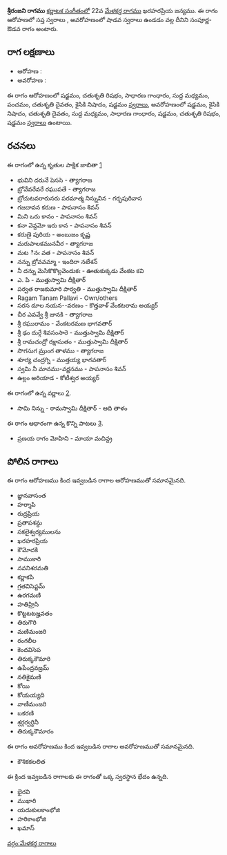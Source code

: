 {{Infobox ragam
	| name          	= శ్రీరంజని
	| synonym	    	= 
	| mela          	= 
	| chakra        	= 
	| janaka        	= 
	| type          	= సంపూర్ణ-శాడవ
	| arohanam      	= {{svaraC|S|R2|G2|M1|P|D2|N2|S'}} 
	| avarohanam    	= {{svaraC|S'|N2|D2|M1|G2|S|R2|S}}
	| jeeva         	=
	| chhaya        	=
	| nyasa         	=
	| vishesha      	= 
	| equivalent  		= 
}}
{{కర్ణాటక సంగీత రాగాలు}}
'''శ్రీరంజని రాగము''' [[కర్ణాటక సంగీతం]]లో 22వ [[మేళకర్త రాగము]] ఖరహరప్రియ జన్యము.  ఈ రాగం ఆరోహణలో సప్త స్వరాలు , అవరోహణంలో షాడవ స్వరాలు ఉండడం వల్ల దీనిని సంపూర్ణ-ఔడవ రాగం అంటారు.


==రాగ లక్షణాలు==


* ఆరోహణ : {{svaraC|S|R2|G2|M1|P|D2|N2|S'}} 
* అవరోహణ : {{svaraC|S'|N2|D2|M1|G2|S|R2|S}}

ఈ రాగం ఆరోహణంలో షడ్జమం, చతుశృతి రిషభం, సాధారణ గాంధారం, సుద్ద మధ్యమం, పంచమం, చతుశృతి దైవతం, కైసికి నిషాదం, షడ్జమం [[స్వరాలు]], అవరోహణంలో షడ్జమం, కైసికి నిషాదం, చతుశృతి దైవతం, సుద్ద మధ్యమం, సాధారణ గాంధారం, షడ్జమం, చతుశృతి రిషభం, షడ్జమం [[స్వరాలు]] ఉంటాయి.

==రచనలు==
ఈ రాగంలో ఉన్న కృతుల పాక్షిక జాబితా [https://github.com/ssrihari/ragavardhini/blob/master/ragas/kritis.psv]
* భువిని దరునే పెససె - త్యాగరాజ
* బ్రోవేవరేవరే రఘుపతే - త్యాగరాజ
* బ్రోచుటవరారునరు పరమాత్మ నిన్నువిన - గర్భపురివాస
* గజదావన కరుణ - పాపనాసం శివన్
* మిని ఒరు కానం - పాపనాసం శివన్
* కనా వెన్దమో ఇరు కాన - పాపనాసం శివన్
* కరుణై పురియ - అంబుజం కృష్ణ
* మరుపాలకమునవీర - త్యాగరాజ
* మట ినఁ వత - పాపనాసం శివన్
* నన్ను బ్రోవవమ్మా - ఇందిరా నటేశన్
* నీ దన్ను మెసికొకొల్లవెందుకఁ - ఊతుకుక్కడు వేంకట కవి
* ఎ. పి - ముత్తుస్వామి దీక్షితార్
* పర్వత రాజకుమారి పార్వతి - ముత్తుస్వామి దీక్షితార్
* Ragam Tanam Pallavi - Own/others
* సరస దూల నయన--వరణం - కొత్తవాళ్ వేంకటరామ అయ్యర్
* చీర ఎవవ్వే శ్రీ జానకి - త్యాగరాజ
* శ్రీ రఘురామం - వేంకటరమణ భాగవతార్
* శ్రీ ఢం దుర్గే శివసంసారె - ముత్తుస్వామి దీక్షితార్
* శ్రీ రామచంద్రో రక్షాసుతం - ముత్తుస్వామి దీక్షితార్
* సొగసుగ మ్రుంగ తాళము - త్యాగరాజ
* శూర్య చంద్రగ్ని - ముత్తయ్య భాగవతార్
* స్వమి నీ మానము-వర్ణనము - పాపనాసం శివన్
* ఉల్లం అరియాడ - కోటీశ్వర అయ్యర్

ఈ రాగంలో ఉన్న వర్ణాలు [http://www.carnatica.in/kriti/varnamlist.htm].
* సామి నిన్ను - రామస్వామి దీక్షితార్ - ఆది తాళం

ఈ రాగం ఆధారంగా ఉన్న కొన్ని పాటలు [http://rksanka.tripod.com/music/rslist.html].
* ప్రణయ రాగం మోహిని - మాయా మచిన్ద్ర




==పోలిన రాగాలు==
ఈ రాగం ఆరోహణము కింద ఇవ్వబడిన రాగాల ఆరోహణముతో సమానమైనది.
* జ్ఞానవాసంత
* హర్శాపి
* రుద్రప్రియ
* ప్రతాపశన్ధు
* సకలైశ్వర్యములను
* ఖరహరప్రియ
* కౌమోదకి
* సాముకారి
* నవనిశరమతి
* కర్ణాకపి
* గ్రతవిసెప్టమ్
* ఉరగమణి
* హతిహ్రిసి
* కొట్టటటజ్హవతం
* తిరుగౌరి
* మణిమంజరి
* రంగలీల
* కెందవిసెప
* తిరుక్కకౌమారి
* ఉపేంద్రవజ్రమ్
* నతికైమణి
* కోయి
* కోయయ్యది
* వాణీమంజరి
* బకరణి
* శ్రర్గర్వర్ధినీ
* తిరుక్కకౌమారం

ఈ రాగం అవరోహణము కింద ఇవ్వబడిన రాగాల అవరోహణముతో సమానమైనది.
* కౌశికకలలిత

ఈ క్రింద ఇవ్వబడిన రాగాలకు ఈ రాగంతో ఒక్క స్వరస్థాన భేదం ఉన్నది.
* భైరవి
* ముఖారి
* యదుకులకాంభోజి
* హరికాంభోజి
* ఖమాస్



[[వర్గం:మేళకర్త రాగాలు]]